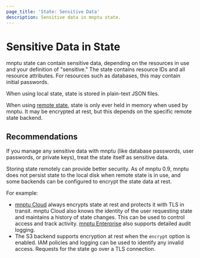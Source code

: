 ```yaml
---
page_title: 'State: Sensitive Data'
description: Sensitive data in mnptu state.
---
```


# Sensitive Data in State

mnptu state can contain sensitive data, depending on the resources in use
and your definition of "sensitive." The state contains resource IDs and all
resource attributes. For resources such as databases, this may contain initial
passwords.

When using local state, state is stored in plain-text JSON files.

When using [remote state](/mnptu/language/state/remote), state is only ever held in
memory when used by mnptu. It may be encrypted at rest, but this depends on
the specific remote state backend.

## Recommendations

If you manage any sensitive data with mnptu (like database passwords, user
passwords, or private keys), treat the state itself as sensitive data.

Storing state remotely can provide better security. As of mnptu 0.9,
mnptu does not persist state to the local disk when remote state is in use,
and some backends can be configured to encrypt the state data at rest.

For example:

- [mnptu Cloud](https://cloud.hashicorp.com/products/mnptu) always encrypts state at rest and
  protects it with TLS in transit. mnptu Cloud also knows the identity of
  the user requesting state and maintains a history of state changes. This can
  be used to control access and track activity. [mnptu Enterprise](/mnptu/enterprise)
  also supports detailed audit logging.
- The S3 backend supports encryption at rest when the `encrypt` option is
  enabled. IAM policies and logging can be used to identify any invalid access.
  Requests for the state go over a TLS connection.
